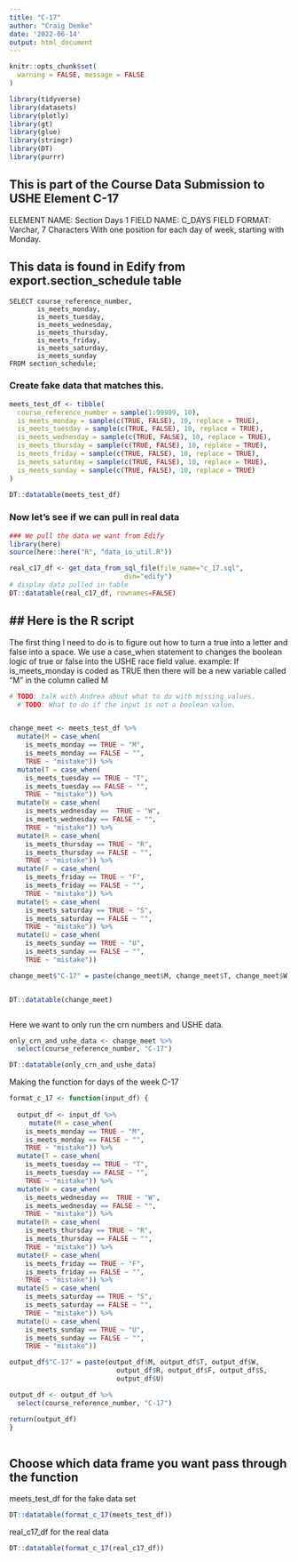 ```yaml
---
title: "C-17"
author: "Craig Demke"
date: '2022-06-14'
output: html_document
---
```

```r
knitr::opts_chunk$set(
  warning = FALSE, message = FALSE
)
```

```r
library(tidyverse)
library(datasets)
library(plotly)
library(gt)
library(glue)
library(stringr)
library(DT)
library(purrr)
```
## This is part of the Course Data Submission to USHE Element C-17
ELEMENT NAME: Section Days 1 
FIELD NAME: C_DAYS 
FIELD FORMAT: Varchar, 7 Characters 
With one position for each day of week, starting with Monday. 

## This data is found in Edify from export.section_schedule table
```{}
SELECT course_reference_number,
       is_meets_monday,
       is_meets_tuesday,
       is_meets_wednesday,
       is_meets_thursday,
       is_meets_friday,
       is_meets_saturday,
       is_meets_sunday
FROM section_schedule;
```


### Create fake data that matches this.

```r
meets_test_df <- tibble(
  course_reference_number = sample(1:99999, 10),
  is_meets_monday = sample(c(TRUE, FALSE), 10, replace = TRUE),
  is_meets_tuesday = sample(c(TRUE, FALSE), 10, replace = TRUE),
  is_meets_wednesday = sample(c(TRUE, FALSE), 10, replace = TRUE),
  is_meets_thursday = sample(c(TRUE, FALSE), 10, replace = TRUE),
  is_meets_friday = sample(c(TRUE, FALSE), 10, replace = TRUE),
  is_meets_saturday = sample(c(TRUE, FALSE), 10, replace = TRUE),
  is_meets_sunday = sample(c(TRUE, FALSE), 10, replace = TRUE)
) 

DT::datatable(meets_test_df)
```

### Now let's see if we can pull in real data

```r
### We pull the data we want from Edify
library(here)
source(here::here("R", "data_io_util.R"))

real_c17_df <- get_data_from_sql_file(file_name="c_17.sql",
                             dsn="edify")
# display data pulled in table
DT::datatable(real_c17_df, rownames=FALSE)
```

## ## Here is the R script

The first thing I need to do is to figure out how to turn a true into a letter and false into a space. We use a case_when statement to changes the boolean logic of true or false into the USHE race field value. example: If is_meets_monday is coded as TRUE then there will be a new variable called "M" in the column called M

```r
# TODO: talk with Andrea about what to do with missing values.
  # TODO: What to do if the input is not a boolean value.


change_meet <- meets_test_df %>%
  mutate(M = case_when(
    is_meets_monday == TRUE ~ "M",
    is_meets_monday == FALSE ~ "",
    TRUE ~ "mistake")) %>% 
  mutate(T = case_when(
    is_meets_tuesday == TRUE ~ "T",
    is_meets_tuesday == FALSE ~ "",
    TRUE ~ "mistake")) %>%
  mutate(W = case_when(
    is_meets_wednesday ==  TRUE ~ "W",
    is_meets_wednesday == FALSE ~ "",
    TRUE ~ "mistake")) %>%
  mutate(R = case_when(
    is_meets_thursday == TRUE ~ "R",
    is_meets_thursday == FALSE ~ "",
    TRUE ~ "mistake")) %>%
  mutate(F = case_when(
    is_meets_friday == TRUE ~ "F",
    is_meets_friday == FALSE ~ "",
    TRUE ~ "mistake")) %>%
  mutate(S = case_when(
    is_meets_saturday == TRUE ~ "S",
    is_meets_saturday == FALSE ~ "",
    TRUE ~ "mistake")) %>%
  mutate(U = case_when(
    is_meets_sunday == TRUE ~ "U",
    is_meets_sunday == FALSE ~ "",
    TRUE ~ "mistake"))

change_meet$"C-17" = paste(change_meet$M, change_meet$T, change_meet$W, change_meet$R, change_meet$F, change_meet$S, change_meet$U)


DT::datatable(change_meet)



```

Here we want to only run the crn numbers and USHE data. 
```r
only_crn_and_ushe_data <- change_meet %>% 
  select(course_reference_number, "C-17")

DT::datatable(only_crn_and_ushe_data)


```

Making the function for days of the week C-17

```r
format_c_17 <- function(input_df) {
  
  output_df <- input_df %>%
     mutate(M = case_when(
    is_meets_monday == TRUE ~ "M",
    is_meets_monday == FALSE ~ "",
    TRUE ~ "mistake")) %>% 
  mutate(T = case_when(
    is_meets_tuesday == TRUE ~ "T",
    is_meets_tuesday == FALSE ~ "",
    TRUE ~ "mistake")) %>%
  mutate(W = case_when(
    is_meets_wednesday ==  TRUE ~ "W",
    is_meets_wednesday == FALSE ~ "",
    TRUE ~ "mistake")) %>%
  mutate(R = case_when(
    is_meets_thursday == TRUE ~ "R",
    is_meets_thursday == FALSE ~ "",
    TRUE ~ "mistake")) %>%
  mutate(F = case_when(
    is_meets_friday == TRUE ~ "F",
    is_meets_friday == FALSE ~ "",
    TRUE ~ "mistake")) %>%
  mutate(S = case_when(
    is_meets_saturday == TRUE ~ "S",
    is_meets_saturday == FALSE ~ "",
    TRUE ~ "mistake")) %>%
  mutate(U = case_when(
    is_meets_sunday == TRUE ~ "U",
    is_meets_sunday == FALSE ~ "",
    TRUE ~ "mistake"))

output_df$"C-17" = paste(output_df$M, output_df$T, output_df$W,
                           output_df$R, output_df$F, output_df$S,
                           output_df$U)

output_df <- output_df %>% 
  select(course_reference_number, "C-17")

return(output_df)
}
    
```

## Choose which data frame you want pass through the function 

meets_test_df for the fake data set
```r
DT::datatable(format_c_17(meets_test_df))
```

real_c17_df for the real data
```r
DT::datatable(format_c_17(real_c17_df))
```

